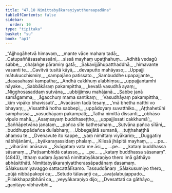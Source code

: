 ```yaml
---
title: "47.10 Nimittabyākaraṇiyattheraapadāna"
tableOfContents: false
sidebar:
  order: 10
type: "tipitaka"
basket: "su"
book: "ap1"
---
```



<DynamicBreadcrumb />

<Division number="59" book="ap1" bookNo="20" page="434">

<Paragraph number="6046" type="verses" book="ap1">
_“Ajjhogāhetvā himavaṃ,_  
_mante vāce mahaṃ tadā;_  
_Catupaññāsasahassāni,_  
_sissā mayhaṃ upaṭṭhahuṃ._  

</Paragraph>

</Division>
<Division number="60" book="ap1" bookNo="20" page="434">

<Paragraph number="6047" type="verses" book="ap1">
_Adhitā vedagū sabbe,_  
_chaḷaṅge pāramiṃ gatā;_  
_Sakavijjāhupatthaddhā,_  
_himavante vasanti te._  

</Paragraph>

</Division>
<Division number="61" book="ap1" bookNo="20" page="434">

<Paragraph number="6048" type="verses" book="ap1">
_Cavitvā tusitā kāyā,_  
_devaputto mahāyaso;_  
_Uppajji mātukucchismiṃ,_  
_sampajāno patissato._  

</Paragraph>

</Division>
<Division number="62" book="ap1" bookNo="20" page="434">

<Paragraph number="6049" type="verses" book="ap1">
_Sambuddhe upapajjante,_  
_dasasahassi kampatha;_  
_Andhā cakkhuṃ alabhiṃsu,_  
_uppajjantamhi nāyake._  

</Paragraph>

</Division>
<Division number="63" book="ap1" bookNo="20" page="434">

<Paragraph number="6050" type="verses" book="ap1">
_Sabbākāraṃ pakampittha,_  
_kevalā vasudhā ayaṃ;_  
_Nigghosasaddaṃ sutvāna,_  
_ubbijjiṃsu mahājanā._  

</Paragraph>

</Division>
<Division number="64" book="ap1" bookNo="20" page="434">

<Paragraph number="6051" type="verses" book="ap1">
_Sabbe janā samāgamma,_  
_āgacchuṃ mama santikaṃ;_  
_‘Vasudhāyaṃ pakampittha,_  
_kiṃ vipāko bhavissati’._  

</Paragraph>

</Division>
<Division number="65" book="ap1" bookNo="20" page="434">

<Paragraph number="6052" type="verses" book="ap1">
_Avacāsiṃ tadā tesaṃ,_  
_‘mā bhetha natthi vo bhayaṃ;_  
_Vissatthā hotha sabbepi,_  
_uppādoyaṃ suvatthiko._  

</Paragraph>

</Division>
<Division number="66" book="ap1" bookNo="20" page="434">

<Paragraph number="6053" type="verses" book="ap1">
_Aṭṭhahetūhi samphussa,_  
_vasudhāyaṃ pakampati;_  
_Tathā nimittā dissanti,_  
_obhāso vipulo mahā._  

</Paragraph>

</Division>
<Division number="67" book="ap1" bookNo="20" page="434">

<Paragraph number="6054" type="verses" book="ap1">
_Asaṃsayaṃ buddhaseṭṭho,_  
_uppajjissati cakkhumā’;_  
_Saññāpetvāna janataṃ,_  
_pañca sīle kathesahaṃ._  

</Paragraph>

</Division>
<Division number="68" book="ap1" bookNo="20" page="434">

<Paragraph number="6055" type="verses" book="ap1">
_Sutvāna pañca sīlāni,_  
_buddhuppādañca dullabhaṃ;_  
_Ubbegajātā sumanā,_  
_tuṭṭhahaṭṭhā ahaṃsu te._  

</Paragraph>

</Division>
<Division number="69" book="ap1" bookNo="20" page="434">

<Paragraph number="6056" type="verses" book="ap1">
_Dvenavute ito kappe,_  
_yaṃ nimittaṃ viyākariṃ;_  
_Duggatiṃ nābhijānāmi,_  
_byākaraṇassidaṃ phalaṃ._  

</Paragraph>

</Division>
<Division number="70" book="ap1" bookNo="20" page="434">

<Paragraph number="6057" type="verses" book="ap1">
_Kilesā jhāpitā mayhaṃ,_  
_ …pe… _  
_viharāmi anāsavo._  

</Paragraph>

</Division>
<Division number="71" book="ap1" bookNo="20" page="434">

<Paragraph number="6058" type="verses" book="ap1">
_Svāgataṃ vata me āsi,_  
_ …pe… _  
_kataṃ buddhassa sāsanaṃ._  

</Paragraph>

</Division>
<Division number="72" book="ap1" bookNo="20" page="435">

<Paragraph number="6059" type="verses" book="ap1">
_Paṭisambhidā catasso,_  
_ …pe… _  
_kataṃ buddhassa sāsanaṃ”. (4843)_  

</Paragraph>

<Paragraph number="6060" book="ap1">
Itthaṃ sudaṃ āyasmā nimittabyākaraṇiyo thero imā gāthāyo abhāsitthāti.

</Paragraph>
</Division>

<Paragraph number="6061" type="center" book="ap1">
Nimittabyākaraṇiyattherassāpadānaṃ dasamaṃ.



</Paragraph>

<Paragraph number="6062" type="center" book="ap1">
Sālakusumiyavaggo sattacattālīsamo.



</Paragraph>

<Paragraph number="6063" type="center" book="ap1">
Tassuddānaṃ


</Paragraph>

<Paragraph number="6064" type="verses" book="ap1">
_Sālakusumiyo thero,_  
_pūjā nibbāpakopi ca;_  
_Setudo tālavaṇṭī ca,_  
_avaṭalabujappado._  

</Paragraph>

<Paragraph number="6065" type="verses" book="ap1">
_Pilakkhapaṭibhānī ca,_  
_veyyākaraṇiyo dijo;_  
_Dvesattati ca gāthāyo,_  
_gaṇitāyo vibhāvibhi._
</Paragraph>